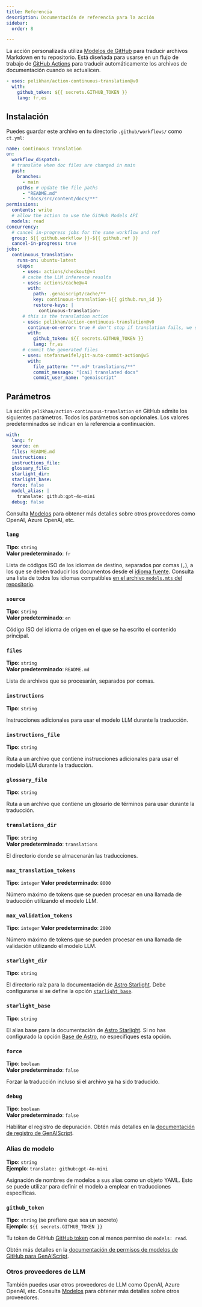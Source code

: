 ```yaml
---
title: Referencia
description: Documentación de referencia para la acción
sidebar:
  order: 8

---
```


La acción personalizada utiliza [Modelos de GitHub](https://github.com/models) para traducir archivos Markdown en tu repositorio.
Está diseñada para usarse en un flujo de trabajo de [GitHub Actions](https://docs.github.com/en/actions) para traducir automáticamente los archivos de documentación cuando se actualicen.

```yaml title=".github/workflows/ct.yml"
- uses: pelikhan/action-continuous-translation@v0
  with:
    github_token: ${{ secrets.GITHUB_TOKEN }}
    lang: fr,es
```

## Instalación

Puedes guardar este archivo en tu directorio `.github/workflows/` como `ct.yml`:

```yaml title=".github/workflows/ct.yml" wrap
name: Continuous Translation
on:
  workflow_dispatch:
  # translate when doc files are changed in main
  push:
    branches:
      - main
    paths: # update the file paths
      - "README.md"
      - "docs/src/content/docs/**"
permissions:
  contents: write
  # allow the action to use the GitHub Models API
  models: read
concurrency:
  # cancel in-progress jobs for the same workflow and ref
  group: ${{ github.workflow }}-${{ github.ref }}
  cancel-in-progress: true
jobs:
  continuous_translation:
    runs-on: ubuntu-latest
    steps:
      - uses: actions/checkout@v4
      # cache the LLM inference results
      - uses: actions/cache@v4
        with:
          path: .genaiscript/cache/**
          key: continuous-translation-${{ github.run_id }}
          restore-keys: |
            continuous-translation-
      # this is the translation action
      - uses: pelikhan/action-continuous-translation@v0
        continue-on-error: true # don't stop if translation fails, we still need to store the cache
        with:
          github_token: ${{ secrets.GITHUB_TOKEN }}
          lang: fr,es
      # commit the generated files
      - uses: stefanzweifel/git-auto-commit-action@v5
        with:
          file_pattern: "**.md* translations/**"
          commit_message: "[cai] translated docs"
          commit_user_name: "genaiscript"
```

## Parámetros

La acción `pelikhan/action-continuous-translation` en GitHub admite los siguientes parámetros.
Todos los parámetros son opcionales.
Los valores predeterminados se indican en la referencia a continuación.

```yaml
with:
  lang: fr
  source: en
  files: README.md
  instructions:
  instructions_file:
  glossary_file:
  starlight_dir:
  starlight_base:
  force: false
  model_alias: |
    translate: github:gpt-4o-mini
  debug: false
```

Consulta [Modelos](../../reference/models/) para obtener más detalles sobre otros proveedores como OpenAI, Azure OpenAI, etc.

### `lang`

**Tipo**: `string`\
**Valor predeterminado**: `fr`

Lista de códigos ISO de los idiomas de destino, separados por comas (`,`), a los que se deben traducir los documentos desde el [idioma fuente](#source).
Consulta una lista de todos los idiomas compatibles [en el archivo `models.mts` del repositorio](https://github.com/pelikhan/action-continuous-translation/blob/main/genaisrc/src/models.mts).

### `source`

**Tipo**: `string`\
**Valor predeterminado**: `en`

Código ISO del idioma de origen en el que se ha escrito el contenido principal.

### `files`

**Tipo**: `string`\
**Valor predeterminado**: `README.md`

Lista de archivos que se procesarán, separados por comas.

### `instructions`

**Tipo**: `string`

Instrucciones adicionales para usar el modelo LLM durante la traducción.

### `instructions_file`

**Tipo**: `string`

Ruta a un archivo que contiene instrucciones adicionales para usar el modelo LLM durante la traducción.

### `glossary_file`

**Tipo**: `string`

Ruta a un archivo que contiene un glosario de términos para usar durante la traducción.

### `translations_dir`

**Tipo**: `string`\
**Valor predeterminado**: `translations`

El directorio donde se almacenarán las traducciones.

### `max_translation_tokens`

**Tipo**: `integer`
**Valor predeterminado**: `8000`

Número máximo de tokens que se pueden procesar en una llamada de traducción utilizando el modelo LLM.

### `max_validation_tokens`

**Tipo**: `integer`
**Valor predeterminado**: `2000`

Número máximo de tokens que se pueden procesar en una llamada de validación utilizando el modelo LLM.

### `starlight_dir`

**Tipo**: `string`

El directorio raíz para la documentación de [Astro Starlight](../../reference/astro-starlight/).
Debe configurarse si se define la opción [`starlight_base`](#starlight_base).

### `starlight_base`

**Tipo**: `string`

El alias base para la documentación de [Astro Starlight](../../reference/astro-starlight/).
Si no has configurado la opción [Base de Astro](https://docs.astro.build/en/reference/configuration-reference/#base), no especifiques esta opción.

### `force`

**Tipo**: `boolean`\
**Valor predeterminado**: `false`

Forzar la traducción incluso si el archivo ya ha sido traducido.

### `debug`

**Tipo**: `boolean`\
**Valor predeterminado**: `false`

Habilitar el registro de depuración.
Obtén más detalles en la [documentación de registro de GenAIScript](https://microsoft.github.io/genaiscript/reference/scripts/logging/).

### Alias de modelo

**Tipo**: `string`\
**Ejemplo**: `translate: github:gpt-4o-mini`

Asignación de nombres de modelos a sus alias como un objeto YAML. Esto se puede utilizar para definir el modelo a emplear en traducciones específicas.

### `github_token`

**Tipo**: `string` (se prefiere que sea un secreto)\
**Ejemplo**: `${{ secrets.GITHUB_TOKEN }}`

Tu token de GitHub [GitHub token](https://github.com/settings/tokens) con al menos permiso de `models: read`.

Obtén más detalles en la [documentación de permisos de modelos de GitHub para GenAIScript](https://microsoft.github.io/genaiscript/reference/github-actions/#github-models-permissions).

### Otros proveedores de LLM

También puedes usar otros proveedores de LLM como OpenAI, Azure OpenAI, etc.
Consulta [Modelos](../../reference/models/) para obtener más detalles sobre otros proveedores.
